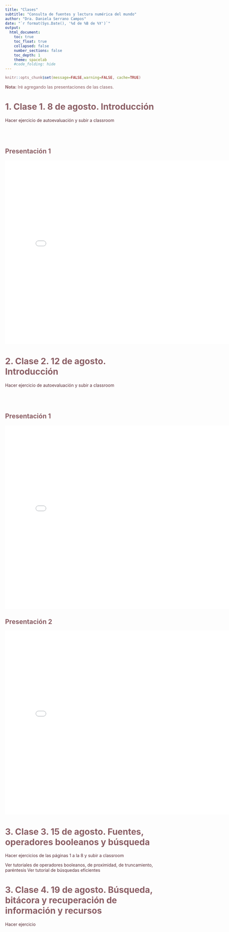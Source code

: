 ```yaml
---
title: "Clases"
subtitle: "Consulta de fuentes y lectura numérica del mundo"
author: "Dra. Daniela Serrano Campos"
date: "`r format(Sys.Date(), '%d de %B de %Y')`"
output:
  html_document:
    toc: true
    toc_float: true
    collapsed: false
    number_sections: false
    toc_depth: 1
    theme: spacelab
    #code_folding: hide
---
```


<style type="text/css">

/* Navbar Styles */
.navbar {
  background-color: #CD8C95 !important; /* Background color of the navbar */
  border-color: #8B5F65 !important; /* Border color of the navbar */
  background-image: none !important; /* Removes any background image */
  height: 65px; /* Sets navbar height */
}

/* Navbar Link Styles */
.navbar-default .navbar-nav > li > a {
  color: #FFFFFF !important;  /* Text color for links */
  font-weight: bold !important; /* Bold text */
}

.navbar-default .navbar-nav > li > a:hover,
.navbar-default .navbar-nav > li > a:focus {
  color: #8B5F65 !important; /* Hover and focus text color */
  font-weight: bold; /* Keeps text bold on hover/focus */
}

/* Navbar Collapse Menu Styles */
.navbar-collapse {
  background-color: #CD8C95 !important; /* Background color for the collapsed navbar */
}

/* Dropdown Menu Link Styles */
.navbar-nav > li > a {
  color: #FFFFFF; /* Text color for dropdown links */
  font-weight: bold;
  padding: 10px 15px; /* Padding for dropdown links */
}

.navbar-nav > li > a:hover,
.navbar-nav > li > a:focus,
.navbar-nav > .active > a {
  background-color: #005a9c; /* Background color on hover/active */
  color: #FFFFFF; /* Text color on hover/active */
}

/* Active List Group Item Styles */
.list-group-item.active,
.list-group-item.active:focus,
.list-group-item.active:hover {
  z-index: 2;
  color: #8B5F65; /* Text color for active list item */
  background-color: #EEDFCC; /* Background color for active list item */
  border-color: #8B5F65; /* Border color for active list item */
}

/* Title, Subtitle, Author, and Date Styles */
h1.title {
  color: #8B5F65; /* Color for title */
}

h4.subtitle {
  color: #8B5F65; /* Color for subtitle */
}

h5.author {
  color: #8B5F65; /* Color for author */
}

h5.date {
  color: #8B5F65; /* Color for date */
}

/* Hyperlink Styles */
a {
  color:#582C35; /* Text color for hyperlinks */
  text-decoration: none; /* Removes underline from hyperlinks */
}

a:hover {
  color: #005a9c; /* Color when hovering over hyperlinks */
  text-decoration: underline; /* Underlines text when hovering over hyperlinks */
}

a:visited {
  color: #6C4F56; /* Color for visited hyperlinks */
}

a:active {
  color: #4A2C31; /* Color for active hyperlinks (while clicking) */
}

</style>

<div style="color:#8B5F65;">

```r
knitr::opts_chunk$set(message=FALSE,warning=FALSE, cache=TRUE)
```
**Nota:** Iré agregando las presentaciones de las clases.


# 1. Clase 1. 8 de agosto. Introducción
[Hacer ejercicio de autoevaluación y subir a classroom](https://uapa.cuaieed.unam.mx/sites/default/files/minisite/static/5955012c-005c-4441-b3a3-e9868a0cf8d1/contenido/index.html) 
<br><br>
<br><br>

## Presentación 1
<iframe src="intro_met_ccss.html" style="width: 800px; height: 600px; border: none;"></iframe>

# 2. Clase 2. 12 de agosto. Introducción
[Hacer ejercicio de autoevaluación y subir a classroom](https://uapa.cuaieed.unam.mx/sites/default/files/minisite/static/5955012c-005c-4441-b3a3-e9868a0cf8d1/contenido/index.html) 
<br><br>
<br><br>

## Presentación 1
<iframe src="Gerring_2014_cap2.html" style="width: 800px; height: 600px; border: none;"></iframe>

## Presentación 2
<iframe src="Gerring_2014_cap3.html" style="width: 800px; height: 600px; border: none;"></iframe>


# 3. Clase 3. 15 de agosto. Fuentes, operadores booleanos y búsqueda 

[Hacer ejercicios de las páginas 1 a la 8 y subir a classroom](https://ri.uaemex.mx/bitstream/handle/20.500.11799/33878/secme-21200.pdf?sequence=1&isAllowed=yhttps://ri.uaemex.mx/bitstream/handle/20.500.11799/33878/secme-21200.pdf?sequence=1&isAllowed=y)

[Ver tutoriales de operadores booleanos, de proximidad, de truncamiento, paréntesis](https://ceib.dgb.unam.mx/index.php/operadores-booleanos)
[Ver tutorial de búsquedas eficientes](https://ceib.dgb.unam.mx/index.php/busquedas-eficientes-de-informacion)


# 3. Clase 4. 19 de agosto. Búsqueda, bitácora y recuperación de información y recursos
[Hacer ejercicio](https://drive.google.com/file/d/1B6-a7QMhrE9L0YQ7MImhAzF81MC7Nue8/view?usp=sharing)
